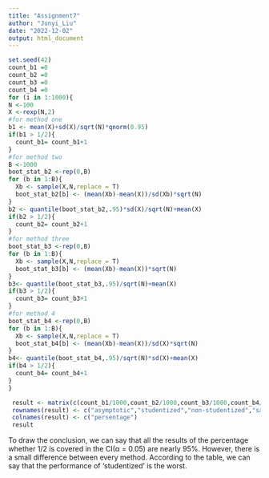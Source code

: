 ```yaml
---
title: "Assignment7"
author: "Junyi_Liu"
date: "2022-12-02"
output: html_document
---
```


```r
set.seed(42)
count_b1 =0
count_b2 =0
count_b3 =0
count_b4 =0
for (i in 1:1000){
N <-100
X <-rexp(N,2)
#for method one
b1 <- mean(X)+sd(X)/sqrt(N)*qnorm(0.95)
if(b1 > 1/2){
  count_b1= count_b1+1
}
#for method two
B <-1000
boot_stat_b2 <-rep(0,B)
for (b in 1:B){
  Xb <- sample(X,N,replace = T)
  boot_stat_b2[b] <- (mean(Xb)-mean(X))/sd(Xb)*sqrt(N)
}
b2 <- quantile(boot_stat_b2,.95)*sd(X)/sqrt(N)+mean(X)
if(b2 > 1/2){
  count_b2= count_b2+1
}
#for method three
boot_stat_b3 <-rep(0,B)
for (b in 1:B){
  Xb <- sample(X,N,replace = T)
  boot_stat_b3[b] <- (mean(Xb)-mean(X))*sqrt(N)
}
b3<- quantile(boot_stat_b3,.95)/sqrt(N)+mean(X)
if(b3 > 1/2){
  count_b3= count_b3+1
}
#for method 4
boot_stat_b4 <-rep(0,B)
for (b in 1:B){
  Xb <- sample(X,N,replace = T)
  boot_stat_b4[b] <- (mean(Xb)-mean(X))/sd(X)*sqrt(N)
}
b4<- quantile(boot_stat_b4,.95)/sqrt(N)*sd(X)+mean(X)
if(b4 > 1/2){
  count_b4= count_b4+1
}
}
```

```r
 result <- matrix(c(count_b1/1000,count_b2/1000,count_b3/1000,count_b4/1000),ncol=1,byrow=TRUE)
 rownames(result) <- c("asymptotic","studentized","non-studentized","sample-truth-scaled")
 colnames(result) <- c("persentage")
 result
```

To draw the conclusion, we can say that all the results of the percentage whether 1/2 is covered in the CI(α = 0.05) are nearly 95%. However, there is a small difference between every method. According to the table, we can say that the performance of 'studentized' is the worst.